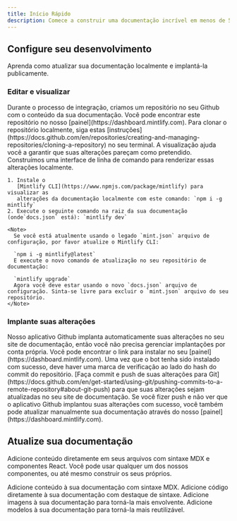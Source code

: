 ```yaml
---
title: Início Rápido
description: Comece a construir uma documentação incrível em menos de 5 minutos
---
```


## Configure seu desenvolvimento

Aprenda como atualizar sua documentação localmente e implantá-la publicamente.

### Editar e visualizar

<AccordionGroup>
  <Accordion icon="github" title="Clone your docs locally">
    Durante o processo de integração, criamos um repositório no seu Github com
    o conteúdo da sua documentação. Você pode encontrar este repositório no nosso
    [painel](https://dashboard.mintlify.com). Para clonar o repositório
    localmente, siga estas
    [instruções](https://docs.github.com/en/repositories/creating-and-managing-repositories/cloning-a-repository)
    no seu terminal.
  </Accordion>

  <Accordion icon="rectangle-terminal" title="Preview changes">
    A visualização ajuda você a garantir que suas alterações pareçam como pretendido. Construímos uma
    interface de linha de comando para renderizar essas alterações localmente.

    1. Instale o
       [Mintlify CLI](https://www.npmjs.com/package/mintlify) para visualizar as
       alterações da documentação localmente com este comando: `npm i -g mintlify`
    2. Execute o seguinte comando na raiz da sua documentação (onde`docs.json` está): `mintlify dev`

    <Note>
      Se você está atualmente usando o legado `mint.json` arquivo de configuração, por favor atualize o Mintlify CLI:

      `npm i -g mintlify@latest`
      E execute o novo comando de atualização no seu repositório de documentação:

      `mintlify upgrade`
      Agora você deve estar usando o novo `docs.json` arquivo de configuração. Sinta-se livre para excluir o `mint.json` arquivo do seu repositório.
    </Note>
  </Accordion>
</AccordionGroup>

### Implante suas alterações

<AccordionGroup>
  <Accordion icon="message-bot" title="Install our Github app">
    Nosso aplicativo Github implanta automaticamente suas alterações no seu site de documentação, então você
    não precisa gerenciar implantações por conta própria. Você pode encontrar o link para instalar no seu [painel](https://dashboard.mintlify.com). Uma vez que o bot tenha sido
    instalado com sucesso, deve haver uma marca de verificação ao lado do hash do commit
    do repositório.
  </Accordion>

  <Accordion icon="rocket" title="Push your changes">
    [Faça commit e push de suas alterações para
    Git](https://docs.github.com/en/get-started/using-git/pushing-commits-to-a-remote-repository#about-git-push)
    para que suas alterações sejam atualizadas no seu site de documentação. Se você fizer push e não ver que
    o aplicativo Github implantou suas alterações com sucesso, você também pode atualizar manualmente
    sua documentação através do nosso [painel](https://dashboard.mintlify.com).
  </Accordion>
</AccordionGroup>

## Atualize sua documentação

Adicione conteúdo diretamente em seus arquivos com sintaxe MDX e componentes React. Você pode usar qualquer um dos nossos componentes, ou até mesmo construir os seus próprios.

<CardGroup>
  <Card title="Add Content With MDX" icon="file" href="/essentials/markdown">
    Adicione conteúdo à sua documentação com sintaxe MDX.
  </Card>

  <Card title="Add Code Blocks" icon="square-code" href="/essentials/code">
    Adicione código diretamente à sua documentação com destaque de sintaxe.
  </Card>

  <Card title="Add Images" icon="image" href="/essentials/images">
    Adicione imagens à sua documentação para torná-la mais envolvente.
  </Card>

  <Card title="Add Custom Components" icon="puzzle-piece" href="/essentials/reusable-snippets">
    Adicione modelos à sua documentação para torná-la mais reutilizável.
  </Card>
</CardGroup>
